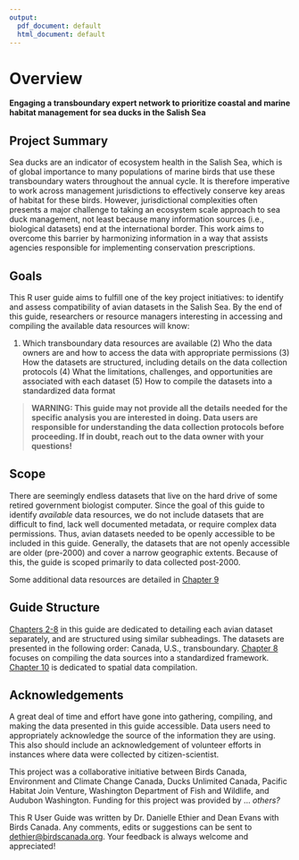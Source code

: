 ```yaml
---
output:
  pdf_document: default
  html_document: default
---
```


# Overview

**Engaging a transboundary expert network to prioritize coastal and marine habitat management for sea ducks in the Salish Sea**

## Project Summary <a href="#intro1.1" id="intro1.1"></a>

Sea ducks are an indicator of ecosystem health in the Salish Sea, which is of global importance to many populations of marine birds that use these transboundary waters throughout the annual cycle. It is therefore imperative to work across management jurisdictions to effectively conserve key areas of habitat for these birds. However, jurisdictional complexities often presents a major challenge to taking an ecosystem scale approach to sea duck management, not least because many information sources (i.e., biological datasets) end at the international border. This work aims to overcome this barrier by harmonizing information in a way that assists agencies responsible for implementing conservation prescriptions.

## Goals <a href="#intro1.2" id="intro1.2"></a>

This R user guide aims to fulfill one of the key project initiatives: to identify and assess compatibility of avian datasets in the Salish Sea. By the end of this guide, researchers or resource managers interesting in accessing and compiling the available data resources will know:

(1) Which transboundary data resources are available (2) Who the data owners are and how to access the data with appropriate permissions (3) How the datasets are structured, including details on the data collection protocols (4) What the limitations, challenges, and opportunities are associated with each dataset (5) How to compile the datasets into a standardized data format

> **WARNING: This guide may not provide all the details needed for the specific analysis you are interested in doing. Data users are responsible for understanding the data collection protocols before proceeding. If in doubt, reach out to the data owner with your questions!**

## Scope <a href="#intro1.3" id="intro1.3"></a>

There are seemingly endless datasets that live on the hard drive of some retired government biologist computer. Since the goal of this guide to identify _available_ data resources, we do not include datasets that are difficult to find, lack well documented metadata, or require complex data permissions. Thus, avian datasets needed to be openly accessible to be included in this guide. Generally, the datasets that are not openly accessible are older (pre-2000) and cover a narrow geographic extents. Because of this, the guide is scoped primarily to data collected post-2000.

Some additional data resources are detailed in [Chapter 9](01-Intro.md#Add)

## Guide Structure <a href="#intro1.4" id="intro1.4"></a>

[Chapters 2-8](01-Intro.md#BCCWS2) in this guide are dedicated to detailing each avian dataset separately, and are structured using similar subheadings. The datasets are presented in the following order: Canada, U.S., transboundary. [Chapter 8](01-Intro.md#Data8) focuses on compiling the data sources into a standardized framework. [Chapter 10](01-Intro.md#Spatial10) is dedicated to spatial data compilation.

## Acknowledgements <a href="#intro1.5" id="intro1.5"></a>

A great deal of time and effort have gone into gathering, compiling, and making the data presented in this guide accessible. Data users need to appropriately acknowledge the source of the information they are using. This also should include an acknowledgement of volunteer efforts in instances where data were collected by citizen-scientist.

This project was a collaborative initiative between Birds Canada, Environment and Climate Change Canada, Ducks Unlimited Canada, Pacific Habitat Join Venture, Washington Department of Fish and Wildlife, and Audubon Washington. Funding for this project was provided by ... _others?_

This R User Guide was written by Dr. Danielle Ethier and Dean Evans with Birds Canada. Any comments, edits or suggestions can be sent to [dethier@birdscanada.org](mailto:dethier@birdscanada.org). Your feedback is always welcome and appreciated!
